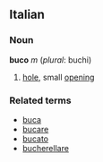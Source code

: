 ==Italian==
===Noun===
'''buco''' ''m'' (''plural'': buchi)

# [[hole]], small [[opening]]

===Related terms===
*[[buca]]
*[[bucare]]
*[[bucato]]
*[[bucherellare]]